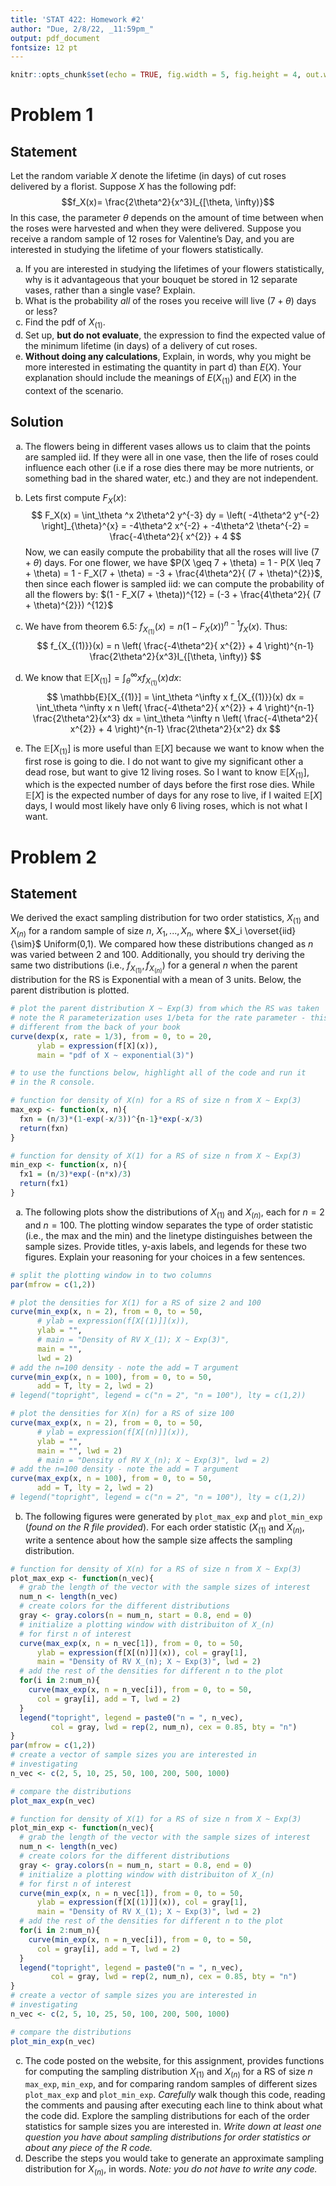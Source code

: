 ```yaml
---
title: 'STAT 422: Homework #2'
author: "Due, 2/8/22, _11:59pm_"
output: pdf_document
fontsize: 12 pt
---
```


```r
knitr::opts_chunk$set(echo = TRUE, fig.width = 5, fig.height = 4, out.width = "0.45\\linewidth", fig.align = "center")
```


# Problem 1
## Statement
Let the random variable $X$ denote the lifetime (in days) of cut roses delivered by a florist. Suppose $X$ has the following pdf: $$f_X(x)= \frac{2\theta^2}{x^3}I_{[\theta, \infty)}$$ In this case, the parameter $\theta$ depends on the amount of time between when the roses were harvested and when they were delivered. Suppose you receive a random sample of 12 roses for Valentine's Day, and you are interested in studying the lifetime of your flowers statistically.

a. If you are interested in studying the lifetimes of your flowers statistically, why is it advantageous that your bouquet be stored in 12 separate vases, rather than a single vase? Explain.
b. What is the probability _all_ of the roses you receive will live $(7 + \theta)$ days or less? 
c. Find the pdf of $X_{(1)}$. 
d. Set up, __but do not evaluate__, the expression to find the expected value of the minimum lifetime (in days) of a delivery of cut roses.
e. __Without doing any calculations__, Explain, in words, why you might be more interested in estimating the quantity in part d) than $E(X)$. Your explanation should include the meanings of $E(X_{(1)})$ and $E(X)$ in the context of the scenario. 


## Solution

a. The flowers being in different vases allows us to claim that the points are sampled iid.
If they were all in one vase, then the life of roses could influence each other (i.e if a rose dies there may be more nutrients, or something bad in the shared water, etc.) and they are not independent.
b. Lets first compute $F_X(x)$:
$$
F_X(x) = \int_\theta ^x 2\theta^2 y^{-3} dy = \left( -4\theta^2 y^{-2} \right]_{\theta}^{x} = -4\theta^2 x^{-2} + -4\theta^2 \theta^{-2} = \frac{-4\theta^2}{ x^{2}} + 4
$$
Now, we can easily compute the probability that all the roses will live $(7 + \theta)$ days.
For one flower, we have $P(X \geq 7 + \theta) = 1 - P(X \leq 7 + \theta) = 1 - F_X(7 + \theta) = -3 + \frac{4\theta^2}{ (7 + \theta)^{2}}$,
then since each flower is sampled iid: we can compute the probability of all the flowers by: $(1 - F_X(7 + \theta))^{12} = (-3 + \frac{4\theta^2}{ (7 + \theta)^{2}}) ^{12}$

c. We have from theorem 6.5: $f_{X_{(1)}}(x) = n (1 - F_X(x))^{n-1}f_X(x)$. Thus:
$$
f_{X_{(1)}}(x) = n \left( \frac{-4\theta^2}{ x^{2}} + 4 \right)^{n-1} \frac{2\theta^2}{x^3}I_{[\theta, \infty)}
$$
d.  We know that $\mathbb{E}[X_{(1)}] = \int_\theta ^\infty x f_{X_{(1)}}(x) dx$:
$$
\mathbb{E}[X_{(1)}] = \int_\theta ^\infty x f_{X_{(1)}}(x) dx = \int_\theta ^\infty x n \left( \frac{-4\theta^2}{ x^{2}} + 4 \right)^{n-1} \frac{2\theta^2}{x^3} dx = \int_\theta ^\infty n \left( \frac{-4\theta^2}{ x^{2}} + 4 \right)^{n-1} \frac{2\theta^2}{x^2} dx
$$
e. The $\mathbb{E}[X_{(1)}]$ is more useful than $\mathbb{E}[X]$ because we want to know when the first rose is going to die. I do not want to give my significant other a dead rose, but want to give 12 living roses. So I want to know $\mathbb{E}[X_{(1)}]$, which is the expected number of days before the first rose dies. While $\mathbb{E}[X]$ is the expected number of days for any rose to live, if I waited $\mathbb{E}[X]$ days, I would most likely have only 6 living roses, which is not what I want. 


# Problem 2
## Statement
We derived the exact sampling distribution for two order statistics, $X_{(1)}$ and $X_{(n)}$ for a random sample of size $n$, $X_1,...,X_n$, where $X_i \overset{iid}{\sim}$ Uniform(0,1). We compared how these distributions changed as $n$ was varied between 2 and 100. Additionally, you should try deriving the same two distributions (i.e., $f_{X_{(1)}}, f_{X_{(n)}}$) for a general $n$ when the parent distribution for the RS is Exponential with a mean of 3 units. Below, the parent distribution is plotted. 

```r
# plot the parent distribution X ~ Exp(3) from which the RS was taken
# note the R parameterization uses 1/beta for the rate parameter - this is 
# different from the back of your book
curve(dexp(x, rate = 1/3), from = 0, to = 20, 
      ylab = expression(f[X](x)), 
      main = "pdf of X ~ exponential(3)")
```

```r
# to use the functions below, highlight all of the code and run it 
# in the R console. 

# function for density of X(n) for a RS of size n from X ~ Exp(3)
max_exp <- function(x, n){
  fxn = (n/3)*(1-exp(-x/3))^{n-1}*exp(-x/3)
  return(fxn)
}

# function for density of X(1) for a RS of size n from X ~ Exp(3)
min_exp <- function(x, n){
  fx1 = (n/3)*exp(-(n*x)/3)
  return(fx1)
}

```    

a. The following plots show the distributions of $X_{(1)}$ and $X_{(n)}$, each for $n = 2$ and $n = 100$. The plotting window separates the type of order statistic (i.e., the max and the min) and the linetype distinguishes between the sample sizes. Provide titles, y-axis labels, and legends for these two figures. Explain your reasoning for your choices in a few sentences. 

```r
# split the plotting window in to two columns
par(mfrow = c(1,2))

# plot the densities for X(1) for a RS of size 2 and 100
curve(min_exp(x, n = 2), from = 0, to = 50, 
      # ylab = expression(f[X[(1)]](x)), 
      ylab = "",
      # main = "Density of RV X_(1); X ~ Exp(3)", 
      main = "",
      lwd = 2)
# add the n=100 density - note the add = T argument
curve(min_exp(x, n = 100), from = 0, to = 50, 
      add = T, lty = 2, lwd = 2)
# legend("topright", legend = c("n = 2", "n = 100"), lty = c(1,2))

# plot the densities for X(n) for a RS of size 100
curve(max_exp(x, n = 2), from = 0, to = 50,
      # ylab = expression(f[X[(n)]](x)), 
      ylab = "",
      main = "", lwd = 2)
      # main = "Density of RV X_(n); X ~ Exp(3)", lwd = 2)
# add the n=100 density - note the add = T argument
curve(max_exp(x, n = 100), from = 0, to = 50,
      add = T, lty = 2, lwd = 2)
# legend("topright", legend = c("n = 2", "n = 100"), lty = c(1,2))
```

b. The following figures were generated by `plot_max_exp` and `plot_min_exp` (_found on the R file provided_). For each order statistic ($X_{(1)}$ and $X_{(n)}$, write a sentence about how the sample size affects the sampling distribution. 
    
    
```r
# function for density of X(n) for a RS of size n from X ~ Exp(3)
plot_max_exp <- function(n_vec){
  # grab the length of the vector with the sample sizes of interest
  num_n <- length(n_vec)
  # create colors for the different distributions
  gray <- gray.colors(n = num_n, start = 0.8, end = 0)
  # initialize a plotting window with distribuiton of X_(n) 
  # for first n of interest
  curve(max_exp(x, n = n_vec[1]), from = 0, to = 50,
      ylab = expression(f[X[(n)]](x)), col = gray[1],
      main = "Density of RV X_(n); X ~ Exp(3)", lwd = 2)
  # add the rest of the densities for different n to the plot
  for(i in 2:num_n){
    curve(max_exp(x, n = n_vec[i]), from = 0, to = 50,
      col = gray[i], add = T, lwd = 2)
  }
  legend("topright", legend = paste0("n = ", n_vec), 
         col = gray, lwd = rep(2, num_n), cex = 0.85, bty = "n")
}
par(mfrow = c(1,2))
# create a vector of sample sizes you are interested in 
# investigating 
n_vec <- c(2, 5, 10, 25, 50, 100, 200, 500, 1000)

# compare the distributions
plot_max_exp(n_vec)

# function for density of X(1) for a RS of size n from X ~ Exp(3)
plot_min_exp <- function(n_vec){
  # grab the length of the vector with the sample sizes of interest
  num_n <- length(n_vec)
  # create colors for the different distributions
  gray <- gray.colors(n = num_n, start = 0.8, end = 0)
  # initialize a plotting window with distribuiton of X_(n) 
  # for first n of interest
  curve(min_exp(x, n = n_vec[1]), from = 0, to = 50,
      ylab = expression(f[X[(1)]](x)), col = gray[1],
      main = "Density of RV X_(1); X ~ Exp(3)", lwd = 2)
  # add the rest of the densities for different n to the plot
  for(i in 2:num_n){
    curve(min_exp(x, n = n_vec[i]), from = 0, to = 50,
      col = gray[i], add = T, lwd = 2)
  }
  legend("topright", legend = paste0("n = ", n_vec), 
         col = gray, lwd = rep(2, num_n), cex = 0.85, bty = "n")
}
# create a vector of sample sizes you are interested in 
# investigating 
n_vec <- c(2, 5, 10, 25, 50, 100, 200, 500, 1000)

# compare the distributions
plot_min_exp(n_vec)
``` 

c. The code posted on the website, for this assignment, provides functions for computing the sampling distribution $X_{(1)}$ and $X_{(n)}$ for a RS of size $n$ `max_exp`, `min_exp`, and for comparing random samples of different sizes `plot_max_exp` and `plot_min_exp`. _Carefully_ walk though this code, reading the comments and pausing after executing each line to think about what the code did. Explore the sampling distributions for each of the order statistics for sample sizes you are interested in. _Write down at least one question you have about sampling distributions for order statistics or about any piece of the R code._
d. Describe the steps you would take to generate an approximate sampling distribution for $X_{(n)}$, in words. _Note: you do not have to write any code._ 



